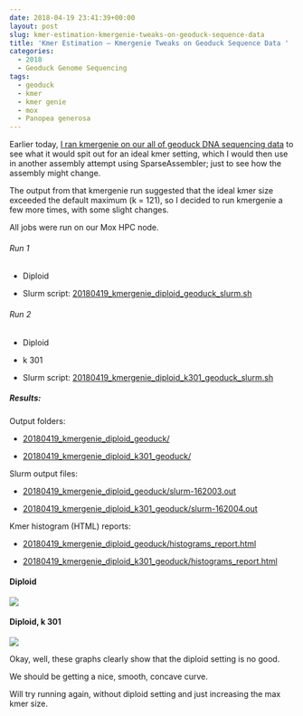 ```yaml
---
date: 2018-04-19 23:41:39+00:00
layout: post
slug: kmer-estimation-kmergenie-tweaks-on-geoduck-sequence-data
title: 'Kmer Estimation – Kmergenie Tweaks on Geoduck Sequence Data '
categories:
  - 2018
  - Geoduck Genome Sequencing
tags:
  - geoduck
  - kmer
  - kmer genie
  - mox
  - Panopea generosa
---
```


Earlier today, [I ran kmergenie on our all of geoduck DNA sequencing data](https://robertslab.github.io/sams-notebook/2018/04/19/kmer-estimation-kmergenie-on-geoduck-sequence-data-default-settings.html) to see what it would spit out for an ideal kmer setting, which I would then use in another assembly attempt using SparseAssembler; just to see how the assembly might change.

The output from that kmergenie run suggested that the ideal kmer size exceeded the default maximum (k = 121), so I decided to run kmergenie a few more times, with some slight changes.

All jobs were run on our Mox HPC node.



###### Run 1







  * Diploid



  * Slurm script: [20180419_kmergenie_diploid_geoduck_slurm.sh](https://owl.fish.washington.edu/Athaliana/20180419_kmergenie_diploid_geoduck/20180419_kmergenie_diploid_geoduck_slurm.sh)






###### Run 2







  * Diploid


  * k 301



  * Slurm script: [20180419_kmergenie_diploid_k301_geoduck_slurm.sh](https://owl.fish.washington.edu/Athaliana/20180419_kmergenie_diploid_k301_geoduck/20180419_kmergenie_diploid_k301_geoduck_slurm.sh)






##### Results:





Output folders:





  * [20180419_kmergenie_diploid_geoduck/](https://owl.fish.washington.edu/Athaliana/20180419_kmergenie_diploid_geoduck/)



  * [20180419_kmergenie_diploid_k301_geoduck/](https://owl.fish.washington.edu/Athaliana/20180419_kmergenie_diploid_k301_geoduck/)






Slurm output files:





  * [20180419_kmergenie_diploid_geoduck/slurm-162003.out](https://owl.fish.washington.edu/Athaliana/20180419_kmergenie_diploid_geoduck/slurm-162003.out)



  * [20180419_kmergenie_diploid_k301_geoduck/slurm-162004.out](https://owl.fish.washington.edu/Athaliana/20180419_kmergenie_diploid_k301_geoduck/slurm-162004.out)






Kmer histogram (HTML) reports:





  * [20180419_kmergenie_diploid_geoduck/histograms_report.html](https://owl.fish.washington.edu/Athaliana/20180419_kmergenie_diploid_geoduck/histograms_report.html)



  * [20180419_kmergenie_diploid_k301_geoduck/histograms_report.html](https://owl.fish.washington.edu/Athaliana/20180419_kmergenie_diploid_k301_geoduck/histograms_report.html)






#### Diploid





![](https://owl.fish.washington.edu/Athaliana/20180419_kmergenie_diploid_geoduck/20180419_kmergenie_diploid_geoduck.png)

  

  




#### Diploid, k 301



![](https://owl.fish.washington.edu/Athaliana/20180419_kmergenie_diploid_k301_geoduck/20180419_kmergenie_diploid_k301_geoduck.png)

Okay, well, these graphs clearly show that the diploid setting is no good.

We should be getting a nice, smooth, concave curve.

Will try running again, without diploid setting and just increasing the max kmer size.
